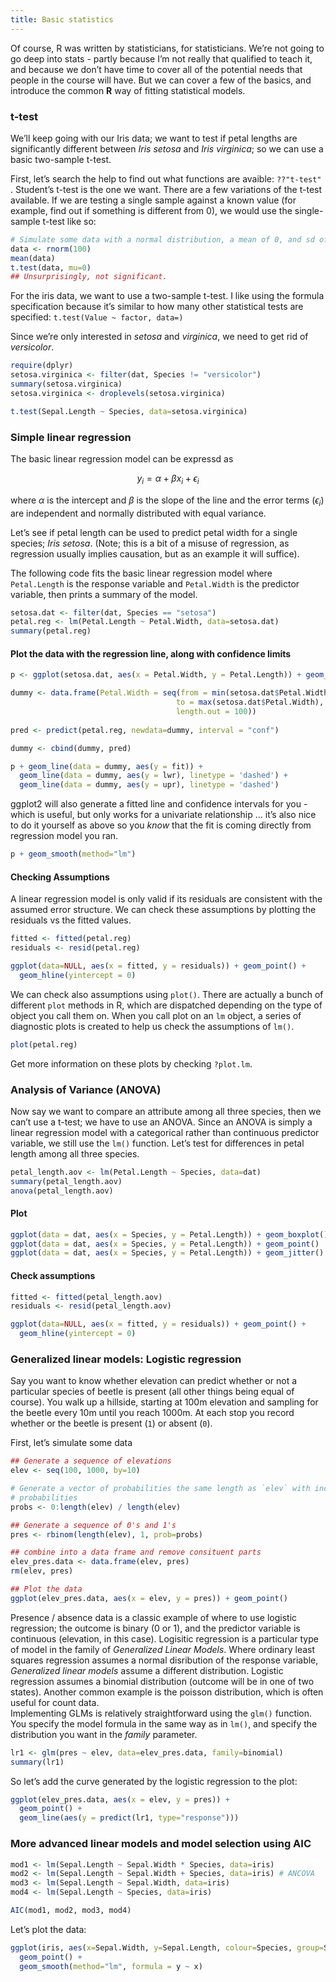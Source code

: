```yaml
---
title: Basic statistics
---
```


Of course, R was written by statisticians, for statisticians.  We're not going 
to go deep into stats - partly because I'm not really that qualified to teach it, 
and because we don't have time to cover all of the potential needs that people 
in the course will have.  But we can cover a few of the basics, and introduce 
the common **R** way of fitting statistical models.

### t-test

We'll keep going with our Iris data; we want to test if petal lengths are 
significantly different between _Iris setosa_ and _Iris virginica_; so we can use a 
basic two-sample t-test.

First, let's search the help to find out what functions are avaible: `??"t-test"`
.  Student's t-test is the one we want.  There are a few variations of the 
t-test available.  If we are testing a single sample against a known value (for 
example, find out if something is different from 0), we would use the 
single-sample t-test like so:

```r
# Simulate some data with a normal distribution, a mean of 0, and sd of 1.
data <- rnorm(100)
mean(data)
t.test(data, mu=0)
## Unsurprisingly, not significant.
```

For the iris data, we want to use a two-sample t-test.  I like using the formula 
specification because it's similar to how many other statistical tests are 
specified: ` t.test(Value ~ factor, data=)`

Since we're only interested in _setosa_ and _virginica_, we need to get rid of 
_versicolor_.

```r
require(dplyr)
setosa.virginica <- filter(dat, Species != "versicolor")
summary(setosa.virginica)
setosa.virginica <- droplevels(setosa.virginica)
```

```r
t.test(Sepal.Length ~ Species, data=setosa.virginica)
```

### Simple linear regression

The basic linear regression model can be expressd as

$$ y_i = \alpha + \beta x_i + \epsilon_i $$

where $\alpha$ is the intercept and $\beta$ is the slope of the line and the 
error terms ($\epsilon_i$) are independent and normally distributed with equal 
variance.

Let's see if petal length can be used to predict petal width for a single species; _Iris setosa_. (Note; this is a bit of a misuse of regression, as regression 
usually implies causation, but as an example it will suffice).

The following code fits the basic linear regression model where `Petal.Length` 
is the response variable and `Petal.Width` is the predictor variable, then 
prints a summary of the model.

```r
setosa.dat <- filter(dat, Species == "setosa")
petal.reg <- lm(Petal.Length ~ Petal.Width, data=setosa.dat)
summary(petal.reg)
```

#### Plot the data with the regression line, along with confidence limits

```r
p <- ggplot(setosa.dat, aes(x = Petal.Width, y = Petal.Length)) + geom_point()

dummy <- data.frame(Petal.Width = seq(from = min(setosa.dat$Petal.Width), 
                                     to = max(setosa.dat$Petal.Width), 
                                     length.out = 100))
                   
pred <- predict(petal.reg, newdata=dummy, interval = "conf")

dummy <- cbind(dummy, pred)

p + geom_line(data = dummy, aes(y = fit)) + 
  geom_line(data = dummy, aes(y = lwr), linetype = 'dashed') + 
  geom_line(data = dummy, aes(y = upr), linetype = 'dashed')

```

ggplot2 will also generate a fitted line and confidence intervals for you - 
which is useful, but only works for a univariate relationship ... it's also nice 
to do it yourself as above so you *know* that the fit is coming directly from 
regression model you ran.

```r
p + geom_smooth(method="lm")
```


#### Checking Assumptions

A linear regression model is only valid if its residuals are consistent with the 
assumed error structure. We can check these assumptions by plotting the residuals 
vs the fitted values.

```r
fitted <- fitted(petal.reg)
residuals <- resid(petal.reg)

ggplot(data=NULL, aes(x = fitted, y = residuals)) + geom_point() + 
  geom_hline(yintercept = 0)
```

We can check also assumptions using `plot()`.  There are actually a bunch of 
different `plot` methods in R, which are dispatched depending on the type of 
object you call them on.  When you call plot on an `lm` object, a series of 
diagnostic plots is created to help us check the assumptions of `lm()`.

```r
plot(petal.reg)
```

Get more information on these plots by checking `?plot.lm`.

### Analysis of Variance (ANOVA)

Now say we want to compare an attribute among all three species, then we can't 
use a t-test; we have to use an ANOVA.  Since an ANOVA is simply a linear 
regression model with a categorical rather than continuous predictor variable, we 
still use the `lm()` function.  Let's test for differences in petal length among 
all three species.

```r
petal_length.aov <- lm(Petal.Length ~ Species, data=dat)
summary(petal_length.aov)
anova(petal_length.aov)
```

#### Plot

```r
ggplot(data = dat, aes(x = Species, y = Petal.Length)) + geom_boxplot()
ggplot(data = dat, aes(x = Species, y = Petal.Length)) + geom_point()
ggplot(data = dat, aes(x = Species, y = Petal.Length)) + geom_jitter()

```

#### Check assumptions

```r
fitted <- fitted(petal_length.aov)
residuals <- resid(petal_length.aov)

ggplot(data=NULL, aes(x = fitted, y = residuals)) + geom_point() + 
  geom_hline(yintercept = 0)
```

### Generalized linear models: Logistic regression

Say you want to know whether elevation can predict whether or not a particular 
species of beetle is present (all other things being equal of course). You walk 
up a hillside, starting at 100m elevation and sampling for the beetle every 10m 
until you reach 1000m.  At each stop you record whether or the beetle is present 
(`1`) or absent (`0`).

First, let's simulate some data

```r
## Generate a sequence of elevations
elev <- seq(100, 1000, by=10)

# Generate a vector of probabilities the same length as `elev` with increasing 
# probabilities
probs <- 0:length(elev) / length(elev)

## Generate a sequence of 0's and 1's
pres <- rbinom(length(elev), 1, prob=probs)

## combine into a data frame and remove consituent parts
elev_pres.data <- data.frame(elev, pres)
rm(elev, pres)

## Plot the data
ggplot(elev_pres.data, aes(x = elev, y = pres)) + geom_point()
```

Presence / absence data is a classic example of where to use logistic regression; 
the outcome is binary (0 or 1), and the predictor variable is continuous 
(elevation, in this case).  Logisitic regression is a particular type of model 
in the family of _Generalized Linear Models_.  Where ordinary least squares 
regression assumes a normal disribution of the response variable, _Generalized 
linear models_ assume a different distribution.  Logistic regression assumes a 
binomial distribution (outcome will be in one of two states).  Another common 
example is the poisson distribution, which is often useful for count data.  
Implementing GLMs is relatively straightforward using the `glm()` function.  You 
specify the model formula in the same way as in `lm()`, and specify the 
distribution you want in the _family_ parameter.

```r
lr1 <- glm(pres ~ elev, data=elev_pres.data, family=binomial)
summary(lr1)
```

So let's add the curve generated by the logistic regression to the plot:

```r
ggplot(elev_pres.data, aes(x = elev, y = pres)) + 
  geom_point() + 
  geom_line(aes(y = predict(lr1, type="response")))

```



### More advanced linear models and model selection using AIC

```r
mod1 <- lm(Sepal.Length ~ Sepal.Width * Species, data=iris)
mod2 <- lm(Sepal.Length ~ Sepal.Width + Species, data=iris) # ANCOVA
mod3 <- lm(Sepal.Length ~ Sepal.Width, data=iris)
mod4 <- lm(Sepal.Length ~ Species, data=iris)

AIC(mod1, mod2, mod3, mod4)
```

Let's plot the data:
```r
ggplot(iris, aes(x=Sepal.Width, y=Sepal.Length, colour=Species, group=Species)) + 
  geom_point() + 
  geom_smooth(method="lm", formula = y ~ x)
```



